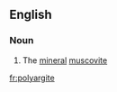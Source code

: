 ==English==

===Noun===
{{en-noun}}

# {{context|obsolete|mineralogy}} The [[mineral]] [[muscovite]]

[[fr:polyargite]]